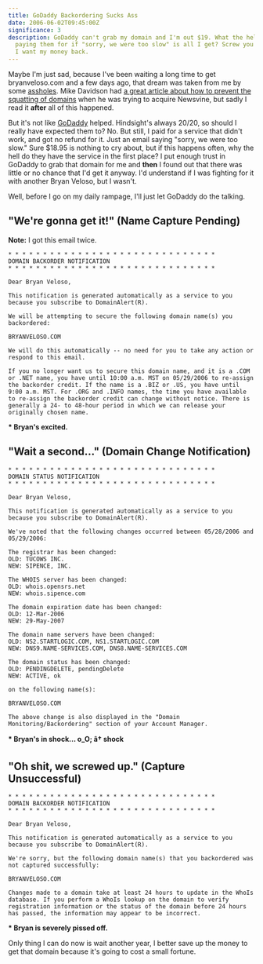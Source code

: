```yaml
---
title: GoDaddy Backordering Sucks Ass
date: 2006-06-02T09:45:00Z
significance: 3
description: GoDaddy can't grab my domain and I'm out $19. What the hell am I
  paying them for if "sorry, we were too slow" is all I get? Screw you GoDaddy,
  I want my money back.
---
```


Maybe I'm just sad, because I've been waiting a long time to get bryanveloso.com and a few days ago, that dream was taken from me by some [assholes][1]. Mike Davidson had [a great article about how to prevent the squatting of domains][2] when he was trying to acquire Newsvine, but sadly I read it **after** all of this happened.

But it's not like [GoDaddy][3] helped. Hindsight's always 20/20, so should I really have expected them to? No. But still, I paid for a service that didn't work, and got no refund for it. Just an email saying "sorry, we were too slow." Sure $18.95 is nothing to cry about, but if this happens often, why the hell do they have the service in the first place? I put enough trust in GoDaddy to grab that domain for me and **then** I found out that there was little or no chance that I'd get it anyway. I'd understand if I was fighting for it with another Bryan Veloso, but I wasn't.

Well, before I go on my daily rampage, I'll just let GoDaddy do the talking.

## "We're gonna get it!" (Name Capture Pending)

**Note:** I got this email twice.

    * * * * * * * * * * * * * * * * * * * * * * * * * * * * * *
    DOMAIN BACKORDER NOTIFICATION
    * * * * * * * * * * * * * * * * * * * * * * * * * * * * * *

    Dear Bryan Veloso,

    This notification is generated automatically as a service to you because you subscribe to DomainAlert(R).

    We will be attempting to secure the following domain name(s) you backordered:

    BRYANVELOSO.COM

    We will do this automatically -- no need for you to take any action or respond to this email.

    If you no longer want us to secure this domain name, and it is a .COM or .NET name, you have until 10:00 a.m. MST on 05/29/2006 to re-assign the backorder credit. If the name is a .BIZ or .US, you have until 9:00 a.m. MST. For .ORG and .INFO names, the time you have available to re-assign the backorder credit can change without notice. There is generally a 24- to 48-hour period in which we can release your originally chosen name.

**\* Bryan's excited.**

## "Wait a second..." (Domain Change Notification)

    * * * * * * * * * * * * * * * * * * * * * * * * * * * * * *
    DOMAIN STATUS NOTIFICATION
    * * * * * * * * * * * * * * * * * * * * * * * * * * * * * *

    Dear Bryan Veloso,

    This notification is generated automatically as a service to you because you subscribe to DomainAlert(R).

    We've noted that the following changes occurred between 05/28/2006 and 05/29/2006:

    The registrar has been changed:
    OLD: TUCOWS INC.
    NEW: SIPENCE, INC.

    The WHOIS server has been changed:
    OLD: whois.opensrs.net
    NEW: whois.sipence.com

    The domain expiration date has been changed:
    OLD: 12-Mar-2006
    NEW: 29-May-2007

    The domain name servers have been changed:
    OLD: NS2.STARTLOGIC.COM, NS1.STARTLOGIC.COM
    NEW: DNS9.NAME-SERVICES.COM, DNS8.NAME-SERVICES.COM

    The domain status has been changed:
    OLD: PENDINGDELETE, pendingDelete
    NEW: ACTIVE, ok

    on the following name(s):

    BRYANVELOSO.COM

    The above change is also displayed in the "Domain Monitoring/Backordering" section of your Account Manager.

**\* Bryan's in shock... o_O; â† shock**

## "Oh shit, we screwed up." (Capture Unsuccessful)

    * * * * * * * * * * * * * * * * * * * * * * * * * * * * * *
    DOMAIN BACKORDER NOTIFICATION
    * * * * * * * * * * * * * * * * * * * * * * * * * * * * * *

    Dear Bryan Veloso,

    This notification is generated automatically as a service to you because you subscribe to DomainAlert(R).

    We're sorry, but the following domain name(s) that you backordered was not captured successfully:

    BRYANVELOSO.COM

    Changes made to a domain take at least 24 hours to update in the WhoIs database. If you perform a WhoIs lookup on the domain to verify registration information or the status of the domain before 24 hours has passed, the information may appear to be incorrect.

**\* Bryan is severely pissed off.**

Only thing I can do now is wait another year, I better save up the money to get that domain because it's going to cost a small fortune.

[1]: http://www.sipence.com
[2]: http://www.mikeindustries.com/blog/archive/2005/03/how-to-snatch-an-expiring-domain
[3]: http://godaddy.com
